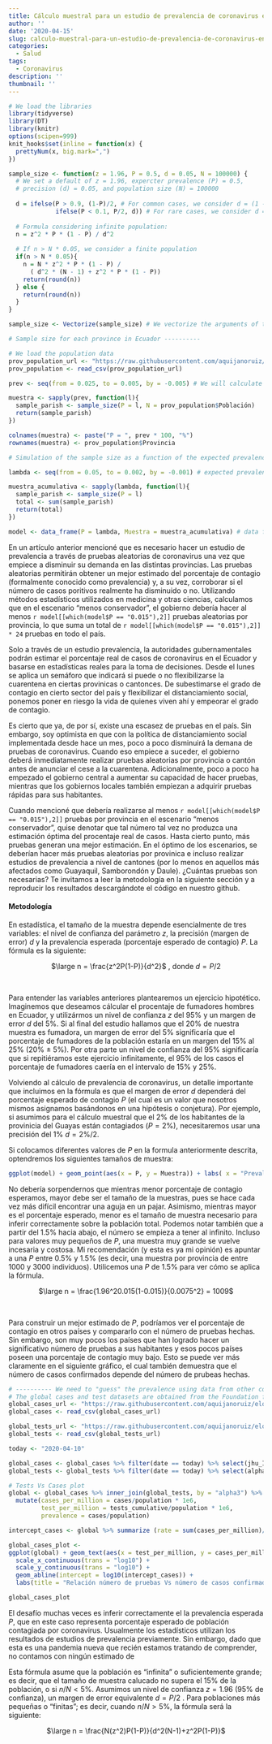 ```yaml
---
title: Cálculo muestral para un estudio de prevalencia de coronavirus en el Ecuador
author: ''
date: '2020-04-15'
slug: calculo-muestral-para-un-estudio-de-prevalencia-de-coronavirus-en-el-ecuador
categories:
  - Salud
tags:
  - Coronavirus
description: ''
thumbnail: ''
---
```

```r
# We load the libraries
library(tidyverse)
library(DT)
library(knitr)
options(scipen=999)
knit_hooks$set(inline = function(x) {
  prettyNum(x, big.mark=",")
})

sample_size <- function(z = 1.96, P = 0.5, d = 0.05, N = 100000) {
  # We set a default of z = 1.96, expercter prevalence (P) = 0.5, 
  # precision (d) = 0.05, and population size (N) = 100000
  
  d = ifelse(P > 0.9, (1-P)/2, # For common cases, we consider d = (1 -p)/2
             ifelse(P < 0.1, P/2, d)) # For rare cases, we consider d = p/2
  
  # Formula considering infinite population:
  n = z^2 * P * (1 - P) / d^2
 
  # If n > N * 0.05, we consider a finite population
  if(n > N * 0.05){
    n = N * z^2 * P * (1 - P) / 
      ( d^2 * (N - 1) + z^2 * P * (1 - P))
    return(round(n))
  } else {
    return(round(n))
  }
}

sample_size <- Vectorize(sample_size) # We vectorize the arguments of the function

# Sample size for each province in Ecuador ----------

# We load the population data
prov_population_url <- "https://raw.githubusercontent.com/aquijanoruiz/elquantificador_posts/master/salud/2020-04-12-calculo-muestral-de-pruebas-aleatorias-de-coronavirus.Rmd/PROVINCES_POPULATION.csv"
prov_population <- read_csv(prov_population_url)

prev <- seq(from = 0.025, to = 0.005, by = -0.005) # We will calculate for different expected prevalences

muestra <- sapply(prev, function(l){
  sample_parish <- sample_size(P = l, N = prov_population$Población)
  return(sample_parish)
})

colnames(muestra) <- paste("P = ", prev * 100, "%")
rownames(muestra) <- prov_population$Provincia

# Simulation of the sample size as a function of the expected prevalence ----------

lambda <- seq(from = 0.05, to = 0.002, by = -0.001) # expected prevalence

muestra_acumulativa <- sapply(lambda, function(l){
  sample_parish <- sample_size(P = l)
  total <- sum(sample_parish)
  return(total)
})

model <- data_frame(P = lambda, Muestra = muestra_acumulativa) # data frame to create the plot
```

En un artículo anterior mencioné que es necesario hacer un estudio de prevalencia a través de pruebas aleatorias de coronavirus una vez que empiece a disminuir su demanda en las distintas provincias. Las pruebas aleatorias permitirán obtener un mejor estimado del porcentaje de contagio (formalmente conocido como prevalencia) y, a su vez, corroborar si el número de casos poritivos realmente ha disminuido o no. Utilizando métodos estadísticos utilizados en medicina y otras ciencias, calculamos que en el escenario "menos conservador", el gobierno debería hacer al menos `r model[[which(model$P == "0.015"),2]]` pruebas aleatorias por provincia, lo que suma un total de `r model[[which(model$P == "0.015"),2]] * 24` pruebas en todo el país.

Solo a través de un estudio prevalencia, la autoridades gubernamentales podrán estimar el porcentaje real de casos de coronavirus en el Ecuador y basarse en estadísticas reales para la toma de decisiones. Desde el lunes se aplica un semáforo que indicará si puede o no flexibilizarse la cuarentena en ciertas provinicas o cantonces. De subestimarse el grado de contagio en cierto sector del país y flexibilizar el distanciamiento social, ponemos poner en riesgo la vida de quienes viven ahí y empeorar el grado de contagio. 

Es cierto que ya, de por sí, existe una escasez de pruebas en el país. Sin embargo, soy optimista en que con la política de distanciamiento social implementada desde hace un mes, poco a poco disminuirá la demana de pruebas de coronavirus. Cuando eso empiece a suceder, el gobierno deberá inmediatamente realizar pruebas aleatorias por provincia o cantón antes de anunciar el cese a la cuarentena. Adicionalmente, poco a poco ha empezado el gobierno central a aumentar su capacidad de hacer pruebas, mientras que los gobiernos locales también empiezan a adquirir pruebas rápidas para sus habitantes.

Cuando mencioné que debería realizarse al menos `r model[[which(model$P == "0.015"),2]]` pruebas por provincia en el escenario "menos conservador", quise denotar que tal número tal vez no produzca una estimación óptima del procentaje real de casos. Hasta cierto punto, más pruebas generan una mejor estimación. En el óptimo de los escenarios, se deberían hacer más pruebas aleatorias por provinica e incluso realizar estudios de prevalencia a nivel de cantones (por lo menos en aquellos más afectados como Guayaquil, Samborondón y Daule). ¿Cuántas pruebas son necesarias? Te invitamos a leer la metodología en la siguiente sección y a reproducir los resultados descargándote el código en nuestro github.

#### Metodología

En estadística, el tamaño de la muestra depende esencialmente de tres variables: el nivel de confianza del parámetro $z$, la precisión (margen de error) $d$ y la prevalencia esperada (porcentaje esperado de contagio) $P$. La fórmula es la siguiente:

<center>$\large n = \frac{z^2P(1-P)}{d^2}$&nbsp;, donde $d = P/2$</center><br />

Para entender las variables anteriores plantearemos un ejercicio hipotético. Imaginemos que deseamos cálcular el procentaje de fumadores hombres en Ecuador, y utilizármos un nivel de confianza $z$ del 95% y un margen de error $d$ del 5%. Si al final del estudio hallamos que el 20% de nuestra muestra es fumadora, un margen de error del 5% significaría que el porcentaje de fumadores de la población estaría en un margen del 15% al 25% (20% ± 5%). Por otra parte un nivel de confianza del 95% significaría que si repitiéramos este ejercicio infinitamente, el 95% de los casos el porcentaje de fumadores caería en el intervalo de 15% y 25%.

Volviendo al cálculo de prevalencia de coronavirus, un detalle importante que incluimos en la fórmula es que el margen de error $d$ dependerá del porcentaje esperado de contagio $P$ (el cual es un valor que nosotros mismos asignamos basándonos en una hipótesis o conjetura). Por ejemplo, si asumimos para el cálculo muestral que el 2% de los habitantes de la provinicia del Guayas están contagiados ($P = 2\%$), necesitaremos usar una precisión del 1% $d = 2\%/2$.

Si colocamos diferentes valores de $P$ en la formula anteriormente descrita, optendremos los siguientes tamaños de muestra:

```r
ggplot(model) + geom_point(aes(x = P, y = Muestra)) + labs( x = "Prevalencia esperada", title = "Relación tamaño de muestra - prevalencia esperada")
```

No debería sorpendernos que mientras menor porcentaje de contagio esperamos, mayor debe ser el tamaño de la muestras, pues se hace cada vez más difícil encontrar una aguja en un pajar. Asimismo, mientras mayor es el porcentaje esperado, menor es el tamaño de muestra necesario para inferir correctamente sobre la población total. Podemos notar también que a partir del 1.5% hacia abajo, el número se empieza a tener al infinito. Incluso para valores muy pequeños de $P$, una muestra muy grande se vuelve incesaria y costosa. Mi recomendación (y esta es ya mi opinión) es apuntar a una $P$ entre 0.5% y 1.5% (es decir, una muestra por provincia de entre 1000 y 3000 individuos). Utilicemos una $P$ de 1.5% para ver cómo se aplica la fórmula.

<center>$\large n = \frac{1.96^20.015(1-0.015)}{0.0075^2} = 1009$</center><br />

Para construir un mejor estimado de $P$, podríamos ver el porcentaje de contagio en otros países y compararlo con el número de pruebas hechas. Sin embargo, son muy pocos los países que han logrado hacer un significativo número de pruebas a sus habitantes y esos pocos países poseen una porcentaje de contagio muy bajo. Esto se puede ver más claramente en el siguiente gráfico, el cual también demuestra que el número de casos confirmados depende del número de prubeas hechas.

```r
# ---------- We need to "guess" the prevalence using data from other countries ----------
# The global cases and test datasets are obtained from the Foundation for Innovative New Diagnostics (https://finddx.shinyapps.io/FIND_Cov_19_Tracker/)
global_cases_url <- "https://raw.githubusercontent.com/aquijanoruiz/elquantificador_posts/master/salud/2020-04-12-calculo-muestral-de-pruebas-aleatorias-de-coronavirus.Rmd/COVID19_GLOBAL_CASES.csv"
global_cases <- read_csv(global_cases_url)

global_tests_url <- "https://raw.githubusercontent.com/aquijanoruiz/elquantificador_posts/master/salud/2020-04-12-calculo-muestral-de-pruebas-aleatorias-de-coronavirus.Rmd/COVID19_GLOBAL_TESTS.csv"
global_tests <- read_csv(global_tests_url)

today <- "2020-04-10"

global_cases <- global_cases %>% filter(date == today) %>% select(jhu_ID.x, alpha3, date, cases, population) %>% rename(country = jhu_ID.x)
global_tests <- global_tests %>% filter(date == today) %>% select(alpha3, tests_cumulative) 

# Tests Vs Cases plot
global <- global_cases %>% inner_join(global_tests, by = "alpha3") %>% 
  mutate(cases_per_million = cases/population * 1e6,
         test_per_million = tests_cumulative/population * 1e6,
         prevalence = cases/population)

intercept_cases <- global %>% summarize (rate = sum(cases_per_million)/sum(test_per_million)) %>% pull(.)

global_cases_plot <-
ggplot(global) + geom_text(aes(x = test_per_million, y = cases_per_million, label = alpha3), size = 3) +
  scale_x_continuous(trans = "log10") +
  scale_y_continuous(trans = "log10") +
  geom_abline(intercept = log10(intercept_cases)) +
  labs(title = "Relación número de pruebas Vs número de casos confirmados",x = "Casos por cada millón", y = "Pruebas por cada millón")
```

```r
global_cases_plot
```

El desafío muchas veces es inferir correctamente el la prevalencia esperada $P$, que en este caso representa porcentaje esperado de población contagiada por coronavirus. Usualmente los estadísticos utilizan los resultados de estudios de prevalencia previamente. Sin embargo, dado que esta es una pandemia nueva que recién estamos tratando de comprender, no contamos con ningún estimado de

Esta fórmula asume que la población es "infinita" o suficientemente grande; es decir, que el tamaño de muestra calucado no supera el 15% de la población, o si $n/N < 5\%$. Asumimos un nivel de confianza $z = 1.96$ (95% de confianza), un margen de error equivalente $d = P/2$ . Para poblaciones más pequeñas o "finitas"; es decir, cuando $n/N > 5\%$, la fórmula será la siguiente:

<center>$\large n = \frac{N(z^2)P(1-P)}{d^2(N-1)+z^2P(1-P)}$</center>
<br />
